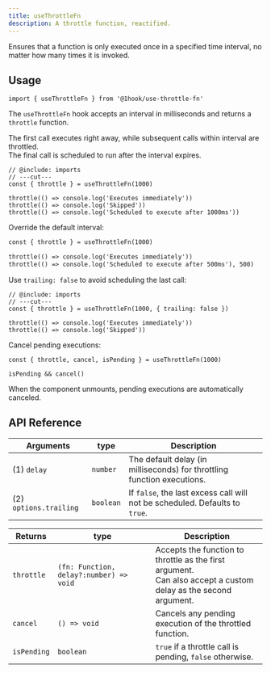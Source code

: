 ```yaml
---
title: useThrottleFn
description: A throttle function, reactified.
---
```


Ensures that a function is only executed once in a specified time interval, no matter how many times it is invoked.

## Usage

```tsx twoslash include imports
import { useThrottleFn } from '@1hook/use-throttle-fn'
```

The `useThrottleFn` hook accepts an interval in milliseconds and returns a `throttle` function.

The first call executes right away, while subsequent calls within interval are throttled. \
The final call is scheduled to run after the interval expires.

```tsx twoslash
// @include: imports
// ---cut---
const { throttle } = useThrottleFn(1000)

throttle(() => console.log('Executes immediately'))
throttle(() => console.log('Skipped'))
throttle(() => console.log('Scheduled to execute after 1000ms'))
```

Override the default interval:

```diff lang='tsx'
const { throttle } = useThrottleFn(1000)

throttle(() => console.log('Executes immediately'))
throttle(() => console.log('Scheduled to execute after 500ms'), 500)
```

Use `trailing: false` to avoid scheduling the last call:

```tsx twoslash
// @include: imports
// ---cut---
const { throttle } = useThrottleFn(1000, { trailing: false })

throttle(() => console.log('Executes immediately'))
throttle(() => console.log('Skipped'))
```

Cancel pending executions:

```tsx
const { throttle, cancel, isPending } = useThrottleFn(1000)

isPending && cancel()
```

When the component unmounts, pending executions are automatically canceled.

## API Reference

<AutoTypeTable
  name="UseThrottleFnOptions"
  description="The options of the useThrottleFn hook."
  path="packages/use-throttle-fn/src/index.ts"
/>

<AutoTypeTable
  name="UseThrottleFnReturn"
  description="The return value of the useThrottleFn hook."
  path="packages/use-throttle-fn/src/index.ts"
/>

| Arguments              | type      | Description                                                                 |
| ---------------------- | --------- | --------------------------------------------------------------------------- |
| (1) `delay`            | `number`  | The default delay (in milliseconds) for throttling function executions.     |
| (2) `options.trailing` | `boolean` | If `false`, the last excess call will not be scheduled. Defaults to `true`. |

| Returns     | type                                    | Description                                                                                                         |
| ----------- | --------------------------------------- | ------------------------------------------------------------------------------------------------------------------- |
| `throttle`  | `(fn: Function, delay?:number) => void` | Accepts the function to throttle as the first argument.<br/> Can also accept a custom delay as the second argument. |
| `cancel`    | `() => void`                            | Cancels any pending execution of the throttled function.                                                            |
| `isPending` | `boolean`                               | `true` if a throttle call is pending, `false` otherwise.                                                            |
